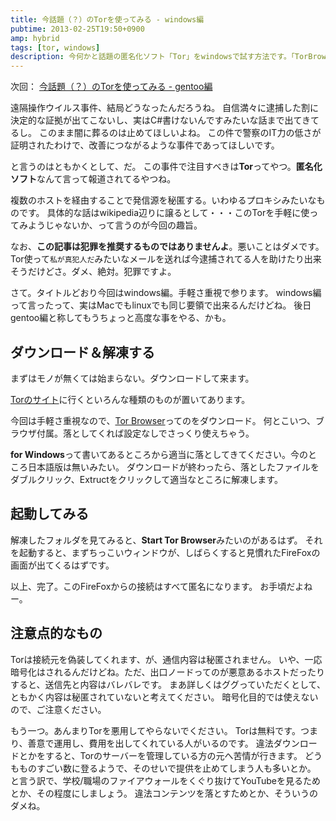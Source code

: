 ```yaml
---
title: 今話題（？）のTorを使ってみる - windows編
pubtime: 2013-02-25T19:50+0900
amp: hybrid
tags: [tor, windows]
description: 今何かと話題の匿名化ソフト「Tor」をwindowsで試す方法です。「TorBrowser」というブラウザとセットになったものを使用しています。
---
```


<aside>

次回： [今話題（？）のTorを使ってみる - gentoo編](/blog/2013/02/use-tor-gentoo)

</aside>

遠隔操作ウイルス事件、結局どうなったんだろうね。
自信満々に逮捕した割に決定的な証拠が出てこないし、実はC#書けないんですみたいな話まで出てきてるし。
このまま闇に葬るのは止めてほしいよね。
この件で警察のIT力の低さが証明されたわけで、改善につながるような事件であってほしいです。

と言うのはともかくとして、だ。
この事件で注目すべきは**Tor**ってやつ。**匿名化ソフト**なんて言って報道されてるやつね。

複数のホストを経由することで発信源を秘匿する。いわゆるプロキシみたいなものです。
具体的な話はwikipedia辺りに譲るとして・・・このTorを手軽に使ってみようじゃないか、って言うのが今回の趣旨。

なお、**この記事は犯罪を推奨するものではありませんよ**。悪いことはダメです。
Tor使って`私が真犯人だ`みたいなメールを送れば今逮捕されてる人を助けたり出来そうだけどさ。ダメ、絶対。犯罪ですよ。

さて。タイトルどおり今回はwindows編。手軽さ重視で参ります。
windows編って言ったって、実はMacでもlinuxでも同じ要領で出来るんだけどね。
後日gentoo編と称してもうちょっと高度な事をやる、かも。

<section>

# ダウンロード＆解凍する
まずはモノが無くては始まらない。ダウンロードして来ます。

[Torのサイト](http://www.torproject.org/)に行くといろんな種類のものが置いてあります。

今回は手軽さ重視なので、[Tor Browser](http://www.torproject.org/projects/torbrowser.html)ってのをダウンロード。
何とこいつ、ブラウザ付属。落としてくれば設定なしでさっくり使えちゃう。

**for Windows**って書いてあるところから適当に落としてきてください。今のところ日本語版は無いみたい。
ダウンロードが終わったら、落としたファイルをダブルクリック、Extructをクリックして適当なところに解凍します。

</section>
<section>

# 起動してみる
解凍したフォルダを見てみると、**Start Tor Browser**みたいのがあるはず。
それを起動すると、まずちっこいウィンドウが、しばらくすると見慣れたFireFoxの画面が出てくるはずです。

以上、完了。このFireFoxからの接続はすべて匿名になります。
お手頃だよねー。

</section>
<section>

# 注意点的なもの
Torは接続元を偽装してくれます、が、通信内容は秘匿されません。
いや、一応暗号化はされるんだけどね。ただ、出口ノードってのが悪意あるホストだったりすると、送信先と内容はバレバレです。
まあ詳しくはググっていただくとして、ともかく内容は秘匿されていないと考えてください。
暗号化目的では使えないので、ご注意ください。

もう一つ。あんまりTorを悪用してやらないでください。
Torは無料です。つまり、善意で運用し、費用を出してくれている人がいるのです。
違法ダウンロードとかをすると、Torのサーバーを管理している方の元へ苦情が行きます。
どうもものすごい数に登るようで、そのせいで提供を止めてしまう人も多いとか。
と言う訳で、学校/職場のファイアウォールをくぐり抜けてYouTubeを見るためとか、その程度にしましょう。
違法コンテンツを落とすためとか、そういうのダメね。

</section>
